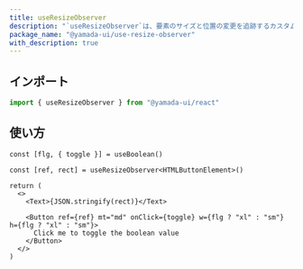 ```yaml
---
title: useResizeObserver
description: "`useResizeObserver`は、要素のサイズと位置の変更を追跡するカスタムフックです。"
package_name: "@yamada-ui/use-resize-observer"
with_description: true
---
```


## インポート

```ts
import { useResizeObserver } from "@yamada-ui/react"
```

## 使い方

```tsx functional=true
const [flg, { toggle }] = useBoolean()

const [ref, rect] = useResizeObserver<HTMLButtonElement>()

return (
  <>
    <Text>{JSON.stringify(rect)}</Text>

    <Button ref={ref} mt="md" onClick={toggle} w={flg ? "xl" : "sm"} h={flg ? "xl" : "sm"}>
      Click me to toggle the boolean value
    </Button>
  </>
)
```
